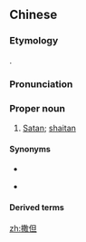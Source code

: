 ==Chinese==
{{zh-forms|gloss=-}}

===Etymology===
{{bor|zh|hbo|שָׂטָן|tr=Śāṭān}}.

===Pronunciation===
{{zh-pron
|m=Sādàn
|c=saat3 daan6
|h=pfs=Sat-than
|md=Sák-táng
|mn=Sat-tàn
|cat=pn
}}

===Proper noun===
{{zh-proper noun}}

# {{lb|zh|religion}} [[Satan]]; [[shaitan]]

====Synonyms====
* {{zh-l|撒旦}}
* {{qualifier|Catholic}} {{zh-l|撒殫}}

====Derived terms====
{{zh-der|撒但教}}

[[zh:撒但]]